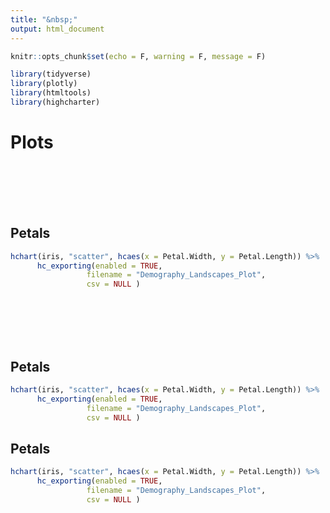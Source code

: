 ```yaml
---
title: "&nbsp;"
output: html_document
---
```


```r
knitr::opts_chunk$set(echo = F, warning = F, message = F)
```


```r
library(tidyverse)
library(plotly)
library(htmltools)
library(highcharter)

```


# Plots

\
\
\
\

## Petals 
```r
hchart(iris, "scatter", hcaes(x = Petal.Width, y = Petal.Length)) %>% 
      hc_exporting(enabled = TRUE,
                 filename = "Demography_Landscapes_Plot", 
                 csv = NULL )

```

\
\
\
\

## Petals 
```r
hchart(iris, "scatter", hcaes(x = Petal.Width, y = Petal.Length)) %>% 
      hc_exporting(enabled = TRUE,
                 filename = "Demography_Landscapes_Plot", 
                 csv = NULL )

```

## Petals 
```r
hchart(iris, "scatter", hcaes(x = Petal.Width, y = Petal.Length)) %>% 
      hc_exporting(enabled = TRUE,
                 filename = "Demography_Landscapes_Plot", 
                 csv = NULL )

```
